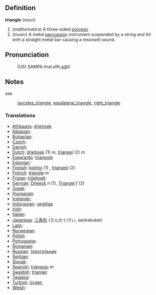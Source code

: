 ==Definition==

<b>triangle</b> (<i>noun</i>)
# (<i>mathematics</i>) A three-sided [[polygon]].
# (<i>music</i>) A metal [[percussion]] instrument suspended by a string and hit with a straight metal bar causing a resonant sound.

==Pronunciation==
:(US) SAMPA:/traI.eIN.g@l/

==Notes==

see
: [[isoceles_triangle]], [[equilateral_triangle]], [[right_triangle]]

===Translations===

* [[Afrikaans]]: [[driehoek]]
* [[Albanian]]: [[]]
* [[Bulgarian]]: [[]]
* [[Czech]]: [[]]
* [[Danish]]: [[]]
* [[Dutch]]: [[driehoek]] (1) ''m'', [[triangel]] (2) ''m''
* [[Esperanto]]: [[triangulo]]
* [[Estonian]]: [[]]
* [[Finnish]]: [[kolmio]] (1) , [[triangeli]] (2)
* [[French]]: [[triangle]] ''m''
* [[Frisian]]: [[trijehoek]]
* [[German]]: [[Dreieck]] ''n'' (1), [[Triangel]] ''f'' (2)
* [[Greek]]: [[]]
* [[Hungarian]]: [[]]
* [[Icelandic]]: [[]]
* [[Indonesian]]: [[segitiga]]
* [[Irish]]: [[]]
* [[Italian]]: [[]]
* [[Japanese]]: [[三角形]] (さんかくけい, sankakukei)
* [[Latin]]: [[]]
* [[Norwegian]]: [[]]
* [[Polish]]: [[]]
* [[Portuguese]]: [[]]
* [[Romanian]]: [[]]
* [[Russian]]: [[треугольник]]
* [[Serbian]]: [[]]
* [[Slovak]]: [[]]
* [[Spanish]]: [[triángulo]] ''m''
* [[Swedish]]: [[triangel]]
* [[Tagalog]]: [[]]
* [[Turkish]]: [[üçgen]]
* [[Welsh]]: [[]]